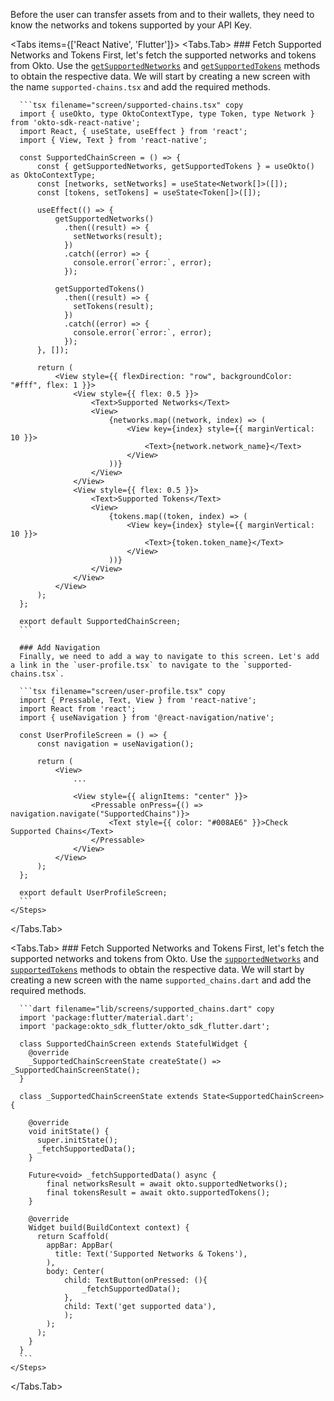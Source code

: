 
Before the user can transfer assets from and to their wallets, they need to know the networks and tokens supported by your API Key.

<Tabs items={['React Native', 'Flutter']}>
  <Tabs.Tab>
    <Steps>
      ### Fetch Supported Networks and Tokens
      First, let's fetch the supported networks and tokens from Okto. Use the [`getSupportedNetworks`](/sdk-reference/react-native/getSupportedNetworks) and [`getSupportedTokens`](/sdk-reference/react-native/getSupportedTokens) methods to obtain the respective data.
      We will start by creating a new screen with the name `supported-chains.tsx` and add the required methods.

      ```tsx filename="screen/supported-chains.tsx" copy
      import { useOkto, type OktoContextType, type Token, type Network } from 'okto-sdk-react-native';
      import React, { useState, useEffect } from 'react';
      import { View, Text } from 'react-native';

      const SupportedChainScreen = () => {
          const { getSupportedNetworks, getSupportedTokens } = useOkto() as OktoContextType;
          const [networks, setNetworks] = useState<Network[]>([]);
          const [tokens, setTokens] = useState<Token[]>([]);

          useEffect(() => {
              getSupportedNetworks()
                .then((result) => {
                  setNetworks(result);
                })
                .catch((error) => {
                  console.error(`error:`, error);
                });

              getSupportedTokens()
                .then((result) => {
                  setTokens(result);
                })
                .catch((error) => {
                  console.error(`error:`, error);
                });
          }, []);

          return (
              <View style={{ flexDirection: "row", backgroundColor: "#fff", flex: 1 }}>
                  <View style={{ flex: 0.5 }}>
                      <Text>Supported Networks</Text>
                      <View>
                          {networks.map((network, index) => (
                              <View key={index} style={{ marginVertical: 10 }}>
                                  <Text>{network.network_name}</Text>
                              </View>
                          ))}
                      </View>
                  </View>
                  <View style={{ flex: 0.5 }}>
                      <Text>Supported Tokens</Text>
                      <View>
                          {tokens.map((token, index) => (
                              <View key={index} style={{ marginVertical: 10 }}>
                                  <Text>{token.token_name}</Text>
                              </View>
                          ))}
                      </View>
                  </View>
              </View>
          );
      };

      export default SupportedChainScreen;
      ```

      ### Add Navigation
      Finally, we need to add a way to navigate to this screen. Let's add a link in the `user-profile.tsx` to navigate to the `supported-chains.tsx`.

      ```tsx filename="screen/user-profile.tsx" copy
      import { Pressable, Text, View } from 'react-native';
      import React from 'react';
      import { useNavigation } from '@react-navigation/native';

      const UserProfileScreen = () => {
          const navigation = useNavigation();

          return (
              <View>
                  ...

                  <View style={{ alignItems: "center" }}>
                      <Pressable onPress={() => navigation.navigate("SupportedChains")}>
                          <Text style={{ color: "#008AE6" }}>Check Supported Chains</Text>
                      </Pressable>
                  </View>
              </View>
          );
      };

      export default UserProfileScreen;
      ```
    </Steps>

  </Tabs.Tab>

  <Tabs.Tab>
    <Steps>
      ### Fetch Supported Networks and Tokens
      First, let's fetch the supported networks and tokens from Okto. Use the [`supportedNetworks`](/sdk-reference/flutter/getSupportedNetworks) and [`supportedTokens`](/sdk-reference/flutter/getSupportedTokens) methods to obtain the respective data.
      We will start by creating a new screen with the name `supported_chains.dart` and add the required methods.

      ```dart filename="lib/screens/supported_chains.dart" copy
      import 'package:flutter/material.dart';
      import 'package:okto_sdk_flutter/okto_sdk_flutter.dart';

      class SupportedChainScreen extends StatefulWidget {
        @override
        _SupportedChainScreenState createState() => _SupportedChainScreenState();
      }

      class _SupportedChainScreenState extends State<SupportedChainScreen> {

        @override
        void initState() {
          super.initState();
          _fetchSupportedData();
        }

        Future<void> _fetchSupportedData() async {
            final networksResult = await okto.supportedNetworks();
            final tokensResult = await okto.supportedTokens();
        }

        @override
        Widget build(BuildContext context) {
          return Scaffold(
            appBar: AppBar(
              title: Text('Supported Networks & Tokens'),
            ),
            body: Center(
                child: TextButton(onPressed: (){
                    _fetchSupportedData();
                },
                child: Text('get supported data'),
                );
            );
          );
        }
      }
      ```
    </Steps>

  </Tabs.Tab>
</Tabs>
